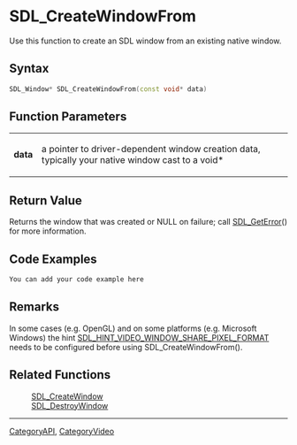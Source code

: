 
= SDL_CreateWindowFrom =
Use this function to create an SDL window from an existing native window.


== Syntax ==
<syntaxhighlight lang='c++'>
SDL_Window* SDL_CreateWindowFrom(const void* data)
</syntaxhighlight>

== Function Parameters ==
{|
|'''data'''
|a pointer to driver-dependent window creation data, typically your native window cast to a void*
|}

== Return Value ==
Returns the window that was created or NULL on failure; call [[SDL_GetError]]() for more information.

== Code Examples ==
<syntaxhighlight lang='c++'>
You can add your code example here
</syntaxhighlight>

== Remarks ==
In some cases (e.g. OpenGL) and on some platforms (e.g. Microsoft Windows) the hint [[SDL_HINT_VIDEO_WINDOW_SHARE_PIXEL_FORMAT]] needs to be configured before using SDL_CreateWindowFrom().

== Related Functions ==
:[[SDL_CreateWindow]]
:[[SDL_DestroyWindow]]

----
[[CategoryAPI]], [[CategoryVideo]]
